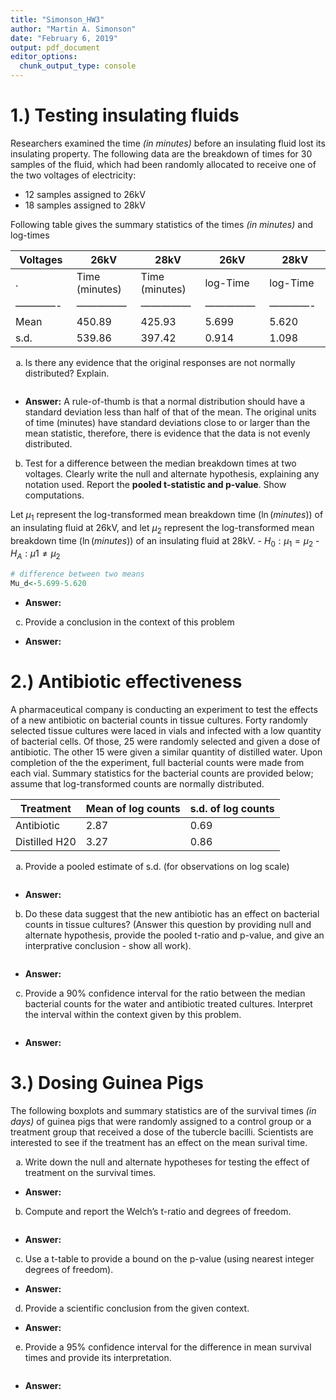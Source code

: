 ```yaml
---
title: "Simonson_HW3"
author: "Martin A. Simonson"
date: "February 6, 2019"
output: pdf_document
editor_options: 
  chunk_output_type: console
---
```


# 1.) Testing insulating fluids

Researchers examined the time _(in minutes)_ before an insulating fluid lost its insulating property. The following data are the breakdown of times for 30 samples of the fluid, which had been randomly allocated to receive one of the two voltages of electricity:

- 12 samples assigned to 26kV
- 18 samples assigned to 28kV

Following table gives the summary statistics of the times _(in minutes)_ and log-times

Voltages     | 26kV          | 28kV          | 26kV          | 28kV        |
------------ | ------------- | ------------- | ------------- |------------ |
.            | Time (minutes)| Time (minutes)| log-Time      |  log-Time   |
-------------|---------------|---------------|---------------|-------------|
Mean         |450.89         | 425.93        | 5.699         |5.620        |
s.d.         |539.86         | 397.42        | 0.914         |1.098        |

(a) Is there any evidence that the original responses are not normally distributed? Explain.

```r

```

- __Answer:__ A rule-of-thumb is that a normal distribution should have a standard deviation less than half of that of the mean. The original units of time (minutes) have standard deviations close to or larger than the mean statistic, therefore, there is evidence that the data is not evenly distributed. 

(b) Test for a difference between the median breakdown times at two voltages. Clearly write the null and alternate hypothesis, explaining any notation used. Report the __pooled t-statistic and p-value__. Show computations.

Let $\mu_1$ represent the log-transformed mean breakdown time ($\ln(minutes)$) of an insulating fluid at 26kV, and let $\mu_2$ represent the log-transformed mean breakdown time ($\ln(minutes)$) of an insulating fluid at 28kV.
- $H_0: \mu_1 = \mu_2$
- $H_A: \mu1 \neq \mu_2$

```r
# difference between two means
Mu_d<-5.699-5.620
```

- __Answer:__

(c) Provide a conclusion in the context of this problem

- __Answer:__

# 2.) Antibiotic effectiveness

A pharmaceutical company is conducting an experiment to test the effects of a new antibiotic on bacterial counts in tissue cultures. Forty randomly selected tissue cultures were laced in vials and infected with a low quantity of bacterial cells. Of those, 25 were randomly selected and given a dose of antibiotic. The other 15 were given a similar quantity of distilled water. Upon completion of the the experiment, full bacterial counts were made from each vial. Summary statistics for the bacterial counts are provided below; assume that log-transformed counts are normally distributed.

Treatment    | Mean of log counts   | s.d. of log counts         | 
------------ | -------------------- | -------------------------- |
Antibiotic   | 2.87                 | 0.69                       |
Distilled H20| 3.27                 | 0.86                       |

(a) Provide a pooled estimate of s.d. (for observations on log scale)

```r

```

- __Answer:__

(b) Do these data suggest that the new antibiotic has an effect on bacterial counts in tissue cultures? (Answer this question by providing null and alternate hypothesis, provide the pooled t-ratio and p-value, and give an interprative conclusion - show all work).

```r

```

- __Answer:__

(c) Provide a 90% confidence interval for the ratio between the median bacterial counts for the water and antibiotic treated cultures. Interpret the interval within the context given by this problem.

```r

```

- __Answer:__


# 3.) Dosing Guinea Pigs

The following boxplots and summary statistics are of the survival times _(in days)_ of guinea pigs that were randomly assigned to a control group or a treatment group that received a dose of the tubercle bacilli. Scientists are interested to see if the treatment has an effect on the mean surival time.

(a) Write down the null and alternate hypotheses for testing the effect of treatment on the survival times.

- __Answer:__

(b) Compute and report the Welch's t-ratio and degrees of freedom.

```r

```


- __Answer:__

(c) Use a t-table to provide a bound on the p-value (using nearest integer degrees of freedom).

- __Answer:__

(d) Provide a scientific conclusion from the given context.

- __Answer:__

(e) Provide a 95% confidence interval for the difference in mean survival times and provide its interpretation.

```r

```

- __Answer:__
